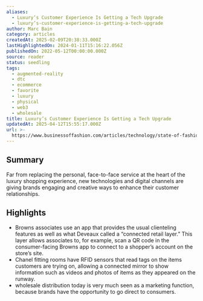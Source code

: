 ```yaml
---
aliases:
  - Luxury’s Customer Experience Is Getting a Tech Upgrade
  - luxury’s-customer-experience-is-getting-a-tech-upgrade
author: Marc Bain
category: articles
createdAt: 2025-02-09T20:38:33.000Z
lastHighlightedOn: 2024-01-11T15:16:22.056Z
publishedOn: 2022-05-12T00:00:00.000Z
source: reader
status: seedling
tags:
  - augmented-reality
  - dtc
  - ecommerce
  - favorite
  - luxury
  - physical
  - web3
  - wholesale
title: Luxury’s Customer Experience Is Getting a Tech Upgrade
updatedAt: 2025-04-12T15:55:17.000Z
url: >-
  https://www.businessoffashion.com/articles/technology/state-of-fashion-technology-report-luxury-brands-customer-experience/
---
```

## Summary

Far from replacing the personal, face-to-face service at the heart of the luxury shopping experience, new technologies and digital channels are giving brands engaging and creative ways to enhance their customer relationships.

## Highlights

- Browns associates use an app that provides the usual clienteling features as well as what Deveaux called a “connected retail layer.” This layer allows associates to, for example, scan a QR code in the consumer-facing Browns app to connect to a shopper’s account on the store’s site.
- Chanel fitting rooms have RFID sensors that read tags on the items customers are trying on, allowing a connected mirror to show information such as videos and photos of items as they appeared on the runway.
- wholesale distribution today is very much seen as a marketing function, because brands have the opportunity to go direct to consumers.
